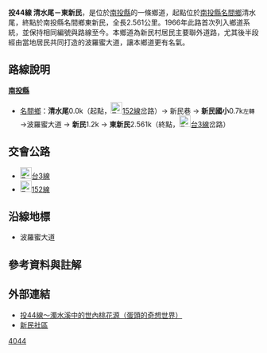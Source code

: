 {{Infobox Taiwan Highway
|type=TH
|county=nt
|route=44
|Name=新民巷
|Level=鄉道
|Length=2.561
|Start=[[南投縣|南投縣]][[名間鄉|名間鄉]]清水尾
|End=南投縣名間鄉東新民
|Dep=[[南投縣政府|南投縣政府]]
}}
'''投44線 清水尾－東新民'''，是位於[[南投縣|南投縣]]的一條鄉道，起點位於[[南投縣|南投縣]][[名間鄉|名間鄉]]清水尾，終點於南投縣名間鄉東新民，全長2.561公里。{{r|thb}}1966年此路首次列入鄉道系統{{r|gazette1966}}，並保持相同編號與路線至今。本鄉道為新民村居民主要聯外道路，尤其後半段經由當地居民共同打造的波羅蜜大道，讓本鄉道更有名氣。

== 路線說明 ==
;'''[[南投縣|南投縣]]'''
*[[名間鄉|名間鄉]]：'''清水尾'''0.0k（起點，[[File:TW_CHW152.svg|23px]][[縣道152號|152線]]岔路）→ 新民巷 → '''新民國小'''0.7k<SMALL>左轉</SMALL> →波羅蜜大道 → '''新民'''1.2k → '''東新民'''2.561k（終點，[[File:TW_PHW3.svg|23px]][[台3線|台3線]]岔路）

== 交會公路 ==
*[[File:TW_PHW3.svg|23px]][[台3線|台3線]]
*[[File:TW_CHW152.svg|23px]][[縣道152號|152線]]

== 沿線地標 ==
*波羅蜜大道

== 參考資料與註解 ==
{{reflist|refs=

<ref name="thb">{{cite web|url=http://spreadsheets.google.com/pub?key=0AnKLEleOqdwVdFU1OW8xYUQxdWlCSzdUbmZfSXVpYUE&hl=zh_TW&single=true&gid=3&output=html|title=南投縣鄉道公路路線表|accessdate=2010-08-24|date=2010-07-19|publisher=公路總局}}{{dead link|date=2018年3月 |bot=InternetArchiveBot |fix-attempted=yes }}</ref>

<ref name="gazette1966">{{cite web|url=http://gaz.ncl.edu.tw/detail.jsp?sysid=E0921514 |title=公告臺灣省縣鄉道及專用公路路線-{里程表}- |accessdate=2010-08-24 |date=1966-08-01 |work=政府公報資訊網 |publisher=臺灣省政府}}</ref>

}}

== 外部連結 ==
*[http://www.wretch.cc/blog/eggheadtony/11752523 投44線～濁水溪中的世內桃花源（蛋頭的奇想世界）] {{Wayback|url=http://www.wretch.cc/blog/eggheadtony/11752523 |date=20131226235240 }}
*[https://web.archive.org/web/20100529142400/http://www.sinmin.tw/view.htm 新民社區]

{{南投縣鄉道}}

[[Category:南投縣鄉道|4044]]